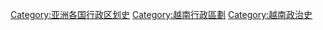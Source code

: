 [[Category:亚洲各国行政区划史|Category:亚洲各国行政区划史]]
[[Category:越南行政區劃|Category:越南行政區劃]]
[[Category:越南政治史|Category:越南政治史]]